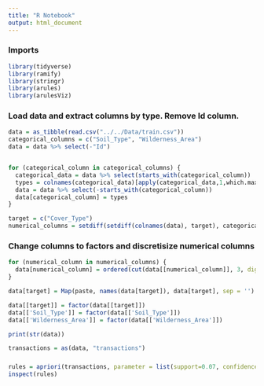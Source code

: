```yaml
---
title: "R Notebook"
output: html_document
---
```

### Imports

```r
library(tidyverse)
library(ramify)
library(stringr)
library(arules)
library(arulesViz)
```

### Load data and extract columns by type. Remove Id column.
```r
data = as_tibble(read.csv("../../Data/train.csv"))
categorical_columns = c("Soil_Type", "Wilderness_Area")
data = data %>% select(-"Id")


for (categorical_column in categorical_columns) {
  categorical_data = data %>% select(starts_with(categorical_column))
  types = colnames(categorical_data)[apply(categorical_data,1,which.max)]
  data = data %>% select(-starts_with(categorical_column))
  data[categorical_column] = types
}

target = c("Cover_Type")
numerical_columns = setdiff(setdiff(colnames(data), target), categorical_columns)
```

### Change columns to factors and discretisize numerical columns
```r
for (numerical_column in numerical_columns) {
  data[numerical_column] = ordered(cut(data[[numerical_column]], 3, dig.lab=10))
}

data[target] = Map(paste, names(data[target]), data[target], sep = '')

data[[target]] = factor(data[[target]])
data[['Soil_Type']] = factor(data[['Soil_Type']])
data[['Wilderness_Area']] = factor(data[['Wilderness_Area']])

print(str(data))

transactions = as(data, "transactions")

```
### 
```r
rules = apriori(transactions, parameter = list(support=0.07, confidence=0.7), appearance = list(rhs=paste0("Cover_Type=", unique(data$Cover_Type))))
inspect(rules)
```